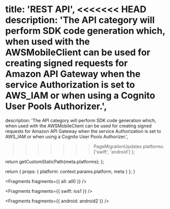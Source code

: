 
  title: 'REST API',
<<<<<<< HEAD
  description: 'The API category will perform SDK code generation which, when used with the AWSMobileClient can be used for creating signed requests for Amazon API Gateway when the service Authorization is set to AWS_IAM or when using a Cognito User Pools Authorizer.',
=======
  description:
    'The API category will perform SDK code generation which, when used with the AWSMobileClient can be used for creating signed requests for Amazon API Gateway when the service Authorization is set to AWS_IAM or when using a Cognito User Pools Authorizer.',
>>>>>>> PageMigrationUpdates
  platforms: ['swift', 'android']
};

  return getCustomStaticPath(meta.platforms);
};

  return {
    props: {
      platform: context.params.platform,
      meta
    }
  };
}


<Fragments fragments={{ all: all0 }} />


<Fragments fragments={{ swift: ios1 }} />


<Fragments fragments={{ android: android2 }} />
